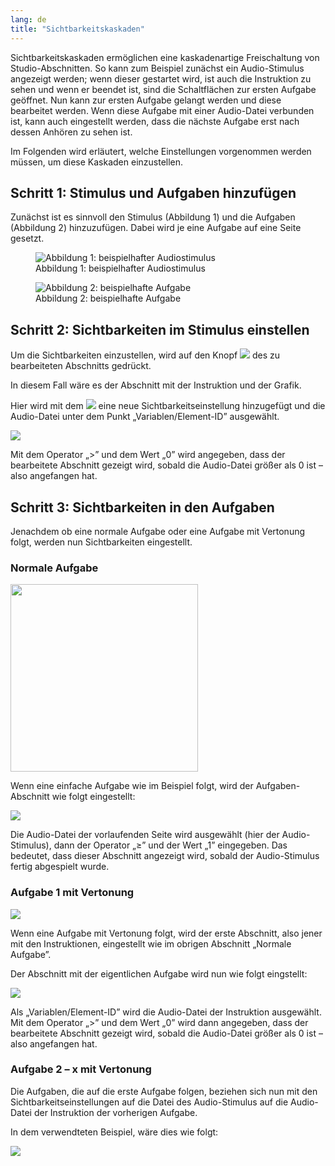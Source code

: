 ```yaml
---
lang: de
title: "Sichtbarkeitskaskaden"
---
```


Sichtbarkeitskaskaden ermöglichen eine kaskadenartige Freischaltung von Studio-Abschnitten. So kann zum Beispiel zunächst ein Audio-Stimulus angezeigt werden; wenn dieser gestartet wird, ist auch die Instruktion zu sehen und wenn er beendet ist, sind die Schaltflächen zur ersten Aufgabe geöffnet. Nun kann zur ersten Aufgabe gelangt werden und diese bearbeitet werden. Wenn diese Aufgabe mit einer Audio-Datei verbunden ist, kann auch eingestellt werden, dass die nächste Aufgabe erst nach dessen Anhören zu sehen ist. 

Im Folgenden wird erläutert, welche Einstellungen vorgenommen werden müssen, um diese Kaskaden einzustellen.

## Schritt 1: Stimulus und Aufgaben hinzufügen

Zunächst ist es sinnvoll den Stimulus (Abbildung 1) und die Aufgaben (Abbildung 2) hinzuzufügen. Dabei wird je eine Aufgabe auf eine Seite gesetzt.

::: {layout-ncol=2 layout-valign="bottom"}

![Abbildung 1: beispielhafter Audiostimulus](Grafiken/Sichtbarkeiten_ST.png)

![Abbildung 2: beispielhafte Aufgabe](Grafiken/Sichtbarkeiten_Aufgabe.png)

:::

## Schritt 2: Sichtbarkeiten im Stimulus einstellen

Um die Sichtbarkeiten einzustellen, wird auf den Knopf ![](Grafiken/Sichtbarkeit_Button_Grafik.png) des zu bearbeiteten Abschnitts gedrückt.

In diesem Fall wäre es der Abschnitt mit der Instruktion und der Grafik.

Hier wird mit dem ![](Grafiken/Sichtbarkeiten_Plus.png) eine neue Sichtbarkeitseinstellung hinzugefügt und die Audio-Datei unter dem Punkt „Variablen/Element-ID” ausgewählt.

![](Grafiken/Sichtbarkeiten_Main_Grafik.png)

Mit dem Operator „>” und dem Wert „0” wird angegeben, dass der bearbeitete Abschnitt gezeigt wird, sobald die Audio-Datei größer als 0 ist – also angefangen hat.

## Schritt 3: Sichtbarkeiten in den Aufgaben

Jenachdem ob eine normale Aufgabe oder eine Aufgabe mit Vertonung folgt, werden nun Sichtbarkeiten eingestellt.

### Normale Aufgabe

![](Grafiken/Sichtbarkeiten_MC_Grafik.png){width=300}

Wenn eine einfache Aufgabe wie im Beispiel folgt, wird der Aufgaben-Abschnitt wie folgt eingestellt:

![](Grafiken/Sichtbarkeiten_Normal_Grafik.png)

Die Audio-Datei der vorlaufenden Seite wird ausgewählt (hier der Audio-Stimulus), dann der Operator „≥” und der Wert „1” eingegeben. Das bedeutet, dass dieser Abschnitt angezeigt wird, sobald der Audio-Stimulus fertig abgespielt wurde.

### Aufgabe 1 mit Vertonung

![](Grafiken/Sichtbarkeiten_Aufgabe.png)

Wenn eine Aufgabe mit Vertonung folgt, wird der erste Abschnitt, also jener mit den Instruktionen, eingestellt wie im obrigen Abschnitt „Normale Aufgabe”.

Der Abschnitt mit der eigentlichen Aufgabe wird nun wie folgt eingstellt:

![](Grafiken/Sichtbarkeitseinstellung_AUfgabe.png)

Als „Variablen/Element-ID” wird die Audio-Datei der Instruktion ausgewählt. Mit dem Operator „>” und dem Wert „0” wird dann angegeben, dass der bearbeitete Abschnitt gezeigt wird, sobald die Audio-Datei größer als 0 ist – also angefangen hat.

### Aufgabe 2 – x mit Vertonung

Die Aufgaben, die auf die erste Aufgabe folgen, beziehen sich nun mit den Sichtbarkeitseinstellungen auf die Datei des Audio-Stimulus auf die Audio-Datei der Instruktion der vorherigen Aufgabe. 

In dem verwendteten Beispiel, wäre dies wie folgt:

![](Grafiken/Sichtbarkeit_Aufgabe_zwei_Grafik.png)